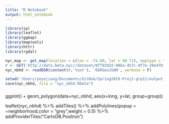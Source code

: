 ```yaml
---
title: "R Notebook"
output: html_notebook
---
```


```r
library(sp)
library(leaflet)
library(ggmap)
library(maptools)
library(httr)
library(rgdal)
```

```r
nyc_map <- get_map(location = c(lon = -74.00, lat = 40.71), maptype = "terrain", zoom = 11)
r <- GET('http://data.beta.nyc//dataset/0ff93d2d-90ba-457c-9f7e-39e47bf2ac5f/resource/35dd04fb-81b3-479b-a074-a27a37888ce7/download/d085e2f8d0b54d4590b1e7d1f35594c1pediacitiesnycneighborhoods.geojson')
nyc_nbhd <- readOGR(content(r,'text'), 'OGRGeoJSON', verbose = F)
```


```r
setwd('/Users/yeyejiang/Documents/GitHub/Spring2019-Proj2-grp11/output')
save(nyc_nbhd, file = "nyc_nbhd.RData")
```


###
###

ggplot() + geom_polygon(data=nyc_nbhd, aes(x=long, y=lat, group=group))


leaflet(nyc_nbhd) %>%
  addTiles() %>% 
  addPolylines(popup = ~neighborhood,color = "grey",weight = 0.5) %>%
  addProviderTiles("CartoDB.Positron")


